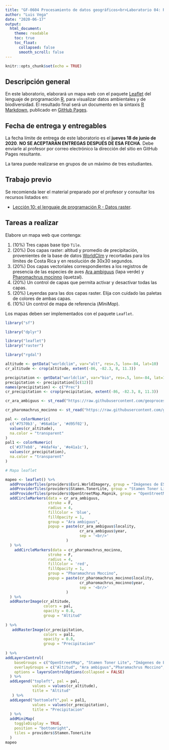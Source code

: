 ---
title: "GF-0604 Procesamiento de datos geográficos<br>Laboratorio 04: R - Datos raster 1"
author: "Luis Vega"
date: "2020-06-17"
output:
  html_document:
    theme: readable    
    toc: true
    toc_float:
      collapsed: false
      smooth_scroll: false  
---

```{r setup, include=FALSE}
knitr::opts_chunk$set(echo = TRUE)
```

## Descripción general
En este laboratorio, elaborará un mapa web con el paquete [Leaflet](https://cran.r-project.org/web/packages/leaflet/) del lenguaje de programación [R](https://www.r-project.org/), para visualizar datos ambientales y de biodiversidad. El resultado final será un documento en la sintaxis [R Markdown](https://rmarkdown.rstudio.com/), publicado en [GitHub Pages](https://pages.github.com/).

## Fecha de entrega y entregables
La fecha límite de entrega de este laboratorio es el **jueves 18 de junio de 2020**. **NO SE ACEPTARÁN ENTREGAS DESPUÉS DE ESA FECHA**. Debe enviarle al profesor por correo electrónico la dirección del sitio en GitHub Pages resultante.

La tarea puede realizarse en grupos de un máximo de tres estudiantes.

## Trabajo previo
Se recomienda leer el material preparado por el profesor y consultar los recursos listados en:

* [Lección 10: el lenguaje de programación R - Datos raster](https://geoprocesamiento-2020i.github.io/leccion-10-r-datos-raster/).

## Tareas a realizar
Elabore un mapa web que contenga:

1. (10%) Tres capas base tipo  ```Tile```.
2. (20%) Dos capas raster: altitud y promedio de precipitación, provenientes de la base de datos [WorldClim](https://www.worldclim.org/) y recortadas para los límites de Costa Rica y en resolución de 30x30 segundos.
3. (20%) Dos capas vectoriales correspondientes a los registros de presencia de las especies de aves [Ara ambiguus](https://github.com/geoprocesamiento-2020i/datos/blob/master/biodiversidad/registros-presencia/cr/cr-ara-ambiguus.geojson) (lapa verde) y [Pharomachrus mocinno](https://github.com/geoprocesamiento-2020i/datos/blob/master/biodiversidad/registros-presencia/cr/cr_pharomachrus_mocinno.geojson) (quetzal).
4. (20%) Un control de capas que permita activar y desactivar todas las capas.
5. (20%) Leyendas para las dos capas raster. Elija con cuidado las paletas de colores de ambas capas.
6. (10%) Un control de mapa de referencia (_MiniMap_).



Los mapas deben ser implementados con el paquete ```Leaflet```.

```{r}
library("sf")
```

```{r}
library("dplyr")
```

```{r}
library("leaflet")
library("raster")
```

```{r}
library("rgdal")
```

```{r}
altitude <- getData("worldclim", var="alt", res=.5, lon=-84, lat=10)
cr_altitude <- crop(altitude, extent(-86, -82.3, 8, 11.3))  

precipitation <- getData("worldclim", var="bio", res=.5, lon=-84, lat=10)
precipitation <- precipitation[[c(12)]]
names(precipitation) <- c("Prec")
cr_precipitation <- crop(precipitation, extent(-86, -82.3, 8, 11.3))
```

```{r}
cr_ara_ambiguus <- st_read("https://raw.githubusercontent.com/geoprocesamiento-2020i/datos/master/biodiversidad/registros-presencia/cr/cr-ara-ambiguus.geojson")
```

```{r}
cr_pharomachrus_mocinno <- st_read("https://raw.githubusercontent.com/geoprocesamiento-2020i/datos/master/biodiversidad/registros-presencia/cr/cr_pharomachrus_mocinno.geojson")
```

```{r}
pal <- colorNumeric(
  c('#7570b3', '#66a61e', '#d95f02'), 
  values(cr_altitude), 
  na.color = "transparent"
)
pal1 <- colorNumeric(
  c('#377eb8', '#4daf4a', '#e41a1c'), 
  values(cr_precipitation), 
  na.color = "transparent"
)

# Mapa leaflet

mapeo <- leaflet() %>% 
  addProviderTiles(providers$Esri.WorldImagery, group = "Imágenes de ESRI") %>% 
  addProviderTiles(providers$Stamen.TonerLite, group = "Stamen Toner Lite") %>%
  addProviderTiles(providers$OpenStreetMap.Mapnik, group = "OpenStreetMap") %>%
  addCircleMarkers(data = cr_ara_ambiguus,
                   stroke = F,
                   radius = 4,
                   fillColor = 'blue',
                   fillOpacity = 1,
                   group = "Ara ambiguus",
                   popup = paste(cr_ara_ambiguus$locality, 
                                 cr_ara_ambiguus$year, 
                                 sep = '<br/>'
                           )
  ) %>%
    addCircleMarkers(data = cr_pharomachrus_mocinno,
                   stroke = F,
                   radius = 4,
                   fillColor = 'red',
                   fillOpacity = 1,
                   group = "Pharamachrus Moccino",
                   popup = paste(cr_pharomachrus_mocinno$locality, 
                                 cr_pharomachrus_mocinno$year, 
                                 sep = '<br/>'
                           )
  ) %>%
  addRasterImage(cr_altitude,
                 colors = pal, 
                 opacity = 0.8, 
                 group = "Altitud"
                 
) %>% 
   addRasterImage(cr_precipitation,
                 colors = pal1, 
                 opacity = 0.8, 
                 group = "Precipitacion"
                 
) %>%
addLayersControl(
    baseGroups = c("OpenStreetMap", "Stamen Toner Lite", "Imágenes de ESRI"),
    overlayGroups = c("Altitud", "Ara ambiguus","Pharamachrus Moccino", "Precipitacion"),
    options = layersControlOptions(collapsed = FALSE)    
  ) %>%
  addLegend("topleft", pal = pal,
            values = values(cr_altitude), 
            title = "Altitud" 
   ) %>%
  addLegend("bottomleft",pal = pal1, 
            values = values(cr_precipitation), 
            title = "Precipitacion"
  ) %>%
  addMiniMap(
    toggleDisplay = TRUE,
    position = "bottomright",
    tiles = providers$Stamen.TonerLite
  )
mapeo

```

